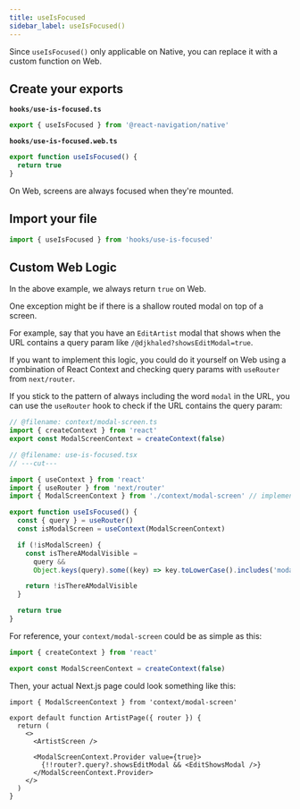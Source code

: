 ```yaml
---
title: useIsFocused
sidebar_label: useIsFocused()
---
```


Since `useIsFocused()` only applicable on Native, you can replace it with a custom function on Web.

## Create your exports

**`hooks/use-is-focused.ts`**

```ts twoslash
export { useIsFocused } from '@react-navigation/native'
```

**`hooks/use-is-focused.web.ts`**

```ts twoslash
export function useIsFocused() {
  return true
}
```

On Web, screens are always focused when they're mounted.

## Import your file

```ts
import { useIsFocused } from 'hooks/use-is-focused'
```

## Custom Web Logic

In the above example, we always return `true` on Web.

One exception might be if there is a shallow routed modal on top of a screen.

For example, say that you have an `EditArtist` modal that shows when the URL contains a query param like `/@djkhaled?showsEditModal=true`.

If you want to implement this logic, you could do it yourself on Web using a combination of React Context and checking query params with `useRouter` from `next/router`.

If you stick to the pattern of always including the word `modal` in the URL, you can use the `useRouter` hook to check if the URL contains the query param:

```ts twoslash
// @filename: context/modal-screen.ts
import { createContext } from 'react'
export const ModalScreenContext = createContext(false)

// @filename: use-is-focused.tsx
// ---cut---

import { useContext } from 'react'
import { useRouter } from 'next/router'
import { ModalScreenContext } from './context/modal-screen' // implement this yourself

export function useIsFocused() {
  const { query } = useRouter()
  const isModalScreen = useContext(ModalScreenContext)

  if (!isModalScreen) {
    const isThereAModalVisible =
      query &&
      Object.keys(query).some((key) => key.toLowerCase().includes('modal'))

    return !isThereAModalVisible
  }

  return true
}
```

For reference, your `context/modal-screen` could be as simple as this:

```ts twoslash
import { createContext } from 'react'

export const ModalScreenContext = createContext(false)
```

Then, your actual Next.js page could look something like this:

```tsx
import { ModalScreenContext } from 'context/modal-screen'

export default function ArtistPage({ router }) {
  return (
    <>
      <ArtistScreen />

      <ModalScreenContext.Provider value={true}>
        {!!router?.query?.showsEditModal && <EditShowsModal />}
      </ModalScreenContext.Provider>
    </>
  )
}
```
